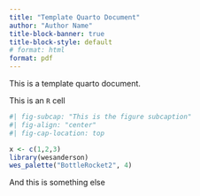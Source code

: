 ```yaml
---
title: "Template Quarto Document"
author: "Author Name"
title-block-banner: true
title-block-style: default
# format: html
format: pdf
---
```



This is a template quarto document.

This is an `R` cell

```R
#| fig-subcap: "This is the figure subcaption"
#| fig-align: "center"
#| fig-cap-location: top

x <- c(1,2,3)
library(wesanderson)
wes_palette("BottleRocket2", 4)
```


And this is something else